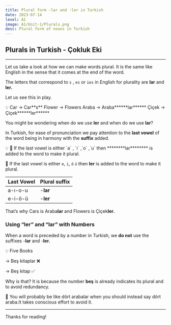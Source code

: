 ```yaml
---
title: Plural form -lar and -ler in Turkish
date: 2023-07-14
level: A1
image: A1/Unit-1/Plurals.png 
desc: Plural form of nouns in Turkish
---
```


## Plurals in Turkish - Çokluk Eki
---

Let us take a look at how we can make words plural. It is the same like English in the sense that it comes at the end of the word.

The letters that correspond to `s` , `es` or `ies` in English for plurality are **lar** and ********ler.********

Let us see this in play. 

<aside>
💡 
Car        →     Car**s**                                Flower   →  Flowers
Araba    →     Araba******lar******                         Çiçek     →  Çiçek******ler******

</aside>

You might be wondering when do we use **************ler**************  and when do we use **********lar**********?

In Turkish, for ease of pronunciation we pay attention to the **last vowel** of the word being in harmony with the **suffix** added. 

<aside>
💡 
📌 If the last vowel is either `a` , `ı` ,`o` ,`u` then ********lar******** is added to the word to make it plural. 

📌 If the last vowel is either `e`, `i`, `ö` `ü` then **ler** is added to the word to make it plural.

</aside>

|        Last Vowel |           Plural suffix |
| --- | --- |
| <span className="text-blue-500">a-ı-o-u</span> | -**lar** |
| <span className="text-blue-500">e-i-ö-ü</span> | -**ler** |


That’s why Cars is Arab<span className="text-blue-500">a</span>**lar** and Flowers is Çiç<span className="text-blue-500">e</span>k******ler.******

### Using “ler” and “lar” with Numbers

When a word is preceded by a number in Turkish, we **do not** use the suffixes -**lar** and -**ler.**

<aside>
💡 
Five Books  

→ Beş kitaplar ❌

→ Beş kitap     ✅

Why is that?
It is because the number **beş** is already indicates its plural and to avoid redundancy.

</aside>

📌
You will probably be like dört arabalar when you should instead say dört araba.It takes conscious  effort to avoid it.

---
Thanks for reading!